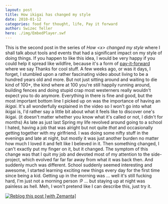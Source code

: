 ```yaml
---
layout: post
title: How ikigai has changed my style
date: 2010-01-12
categories: food for thought, life, Pay it forward
author: Swizec Teller
hero: ./img/EmbedPlayer.swf
---
```


This is the second post in the series of _How &lt;x> changed my style_ where I shall talk about tools and events that had a significant impact on my style of doing things. If you happen to like this idea, I would be very happy if you could help it spread like wildfire, because it's a form of [pay-it-forward](http://en.wikipedia.org/wiki/Pay_it_forward "Pay it forward") where we say Thanks for cool stuff. A few weeks ago, or was it days, I forget, I stumbled upon a rather fascinating video about living to be a hundred years old and more. But not just sitting around and waiting to die kind of 100+, the kind where at 100 you're still happily running around, building fences and doing stupid crap most westerners really wouldn't expect you to do anymore.  Everything in there is fine and good, but the most important bottom line I picked up on was the importance of having an _ikigai_. It's all wonderfully explained in the video so I won't go into what ikigai is, I'd rather say a little bit about what it feels like to discover one's ikigai. (it doesn't matter whether you know what it's called or not, I didn't for months) As late as just last Spring my life revolved around going to a school I hated, having a job that was alright but not quite _that_ and occasionally getting together with my girlfriend. I was doing some nifty stuff in the evenings and late at night, but mostly it was just another burden no matter how much I loved it and felt like I believed in it. Then something changed, I can't exactly put my finger on it, but it changed. The symptom of this change was that I quit my job and devoted most of my attention to the side-project, which evolved far far far away from what it was back then. And suddenly much was different. School suddenly seemed interesting and awesome, I started learning exciting new things every day for the first time since being a kid. Getting up in the morning was ... well it's still fucking hard, I'm just not a morning person :P ... but staying up at night was painless as hell. Meh, I won't pretend like I can describe this, just try it.

[![Reblog this post \[with Zemanta\]](http://img.zemanta.com/reblog_e.png?x-id=41e4a41d-a6dd-400e-aecf-26c5f4ec51c7)](http://reblog.zemanta.com/zemified/41e4a41d-a6dd-400e-aecf-26c5f4ec51c7/ "Reblog this post \[with Zemanta]")
